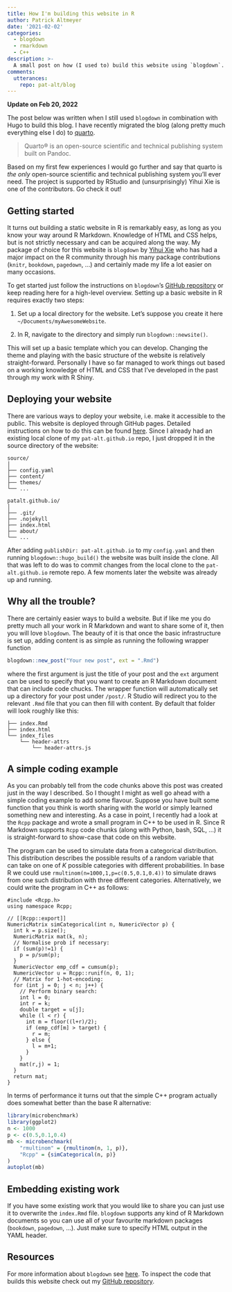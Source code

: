 ```yaml
---
title: How I'm building this website in R
author: Patrick Altmeyer
date: '2021-02-02'
categories: 
  - blogdown
  - rmarkdown
  - C++
description: >-
  A small post on how (I used to) build this website using `blogdown`.
comments:
  utterances:
    repo: pat-alt/blog
---
```


:::{.callout-note}

**Update on Feb 20, 2022**

The post below was written when I still used `blogdown` in combination with Hugo to build this blog. I have recently migrated the blog (along pretty much everything else I do) to [quarto](https://quarto.org/). 

> Quarto® is an open-source scientific and technical publishing system built on Pandoc.

Based on my first few experiences I would go further and say that quarto is *the only* open-source scientific and technical publishing system you'll ever need. The project is supported by RStudio and (unsurprisingly) Yihui Xie is one of the contributors. Go check it out!
:::

## Getting started

It turns out building a static website in R is remarkably easy, as long as you know your way around R Markdown. Knowledge of HTML and CSS helps, but is not strictly necessary and can be acquired along the way. My package of choice for this website is `blogdown` by [Yihui Xie](https://yihui.org/) who has had a major impact on the R community through his many package contributions (`knitr`, `bookdown`, `pagedown`, ...) and certainly made my life a lot easier on many occasions. 

To get started just follow the instructions on `blogdown`'s [GitHub repository](https://github.com/rstudio/blogdown) or keep reading here for a high-level overview. Setting up a basic website in R requires exactly two steps:

1. Set up a local directory for the website. Let's suppose you create it here `~/Documents/myAwesomeWebsite`.

2. In R, navigate to the directory and simply run `blogdown::newsite()`.

This will set up a basic template which you can develop. Changing the theme and playing with the basic structure of the website is relatively straight-forward. Personally I have so far managed to work things out based on a working knowledge of HTML and CSS that I've developed in the past through my work with R Shiny.

## Deploying your website

There are various ways to deploy your website, i.e. make it accessible to the public. This website is deployed through GitHub pages. Detailed instructions on how to do this can be found [here](https://bookdown.org/yihui/blogdown/github-pages.html). Since I already had an existing local clone of my `pat-alt.github.io` repo, I just dropped it in the source directory of the website:

```
source/
│
├── config.yaml
├── content/
├── themes/
└── ...

patalt.github.io/
│
├── .git/
├── .nojekyll
├── index.html
├── about/
└── ...
```

After adding `publishDir: pat-alt.github.io` to my `config.yaml` and then running `blogdown::hugo_build()` the website was built inside the clone. All that was left to do was to commit changes from the local clone to the `pat-alt.github.io` remote repo. A few moments later the website was already up and running.

## Why all the trouble?

There are certainly easier ways to build a website. But if like me you do pretty much all your work in R Markdown and want to share some of it, then you will love `blogdown`. The beauty of it is that once the basic infrastructure is set up, adding content is as simple as running the following wrapper function

```r
blogdown::new_post("Your new post", ext = ".Rmd")
```

where the first argument is just the title of your post and the `ext` argument can be used to specify that you want to create an R Markdown document that can include code chucks. The wrapper function will automatically set up a directory for your post under `/post/`. R Studio will redirect you to the relevant `.Rmd` file that you can then fill with content. By default that folder will look roughly like this:

```
├── index.Rmd
├── index.html
└── index_files
    └── header-attrs
        └── header-attrs.js
```

## A simple coding example

As you can probably tell from the code chunks above this post was created just in the way I described. So I thought I might as well go ahead with a simple coding example to add some flavour. Suppose you have built some function that you think is worth sharing with the world or simply learned something new and interesting. As a case in point, I recently had a look at the `Rcpp` package and wrote a small program in C++ to be used in R. Since R Markdown supports `Rcpp` code chunks (along with Python, bash, SQL, ...) it is straight-forward to show-case that code on this website. 

The program can be used to simulate data from a categorical distribution. This distribution describes the possible results of a random variable that can take on one of $K$ possible categories with different probabilities. In base R we could use `rmultinom(n=1000,1,p=c(0.5,0.1,0.4))` to simulate draws from one such distribution with three different categories. Alternatively, we could write the program in C++ as follows:

```Rcpp
#include <Rcpp.h>
using namespace Rcpp;

// [[Rcpp::export]]
NumericMatrix simCategorical(int n, NumericVector p) {
  int k = p.size();
  NumericMatrix mat(k, n);
  // Normalise prob if necessary:
  if (sum(p)!=1) {
    p = p/sum(p);
  }
  NumericVector emp_cdf = cumsum(p);
  NumericVector u = Rcpp::runif(n, 0, 1);
  // Matrix for 1-hot-encoding:
  for (int j = 0; j < n; j++) {
    // Perform binary search:
    int l = 0;
    int r = k;
    double target = u[j];
    while (l < r) {
      int m = floor((l+r)/2);
      if (emp_cdf[m] > target) {
        r = m;
      } else {
        l = m+1;
      }
    }
    mat(r,j) = 1;
  }
  return mat;
}
```

In terms of performance it turns out that the simple C++ program actually does somewhat better than the base R alternative:

```r
library(microbenchmark)
library(ggplot2)
n <- 1000
p <- c(0.5,0.1,0.4)
mb <- microbenchmark(
    "rmultinom" = {rmultinom(n, 1, p)},
    "Rcpp" = {simCategorical(n, p)}
)
autoplot(mb)
```

## Embedding existing work

If you have some existing work that you would like to share you can just use it to overwrite the `index.Rmd` file. `blogdown` supports any kind of R Markdown documents so you can use all of your favourite markdown packages (`bookdown`, `pagedown`, ...). Just make sure to specify HTML output in the YAML header.

## Resources

For more information about `blogdown` see [here](https://bookdown.org/yihui/blogdown/). To inspect the code that builds this website check out my [GitHub repository](https://github.com/pat-alt/patalt).
